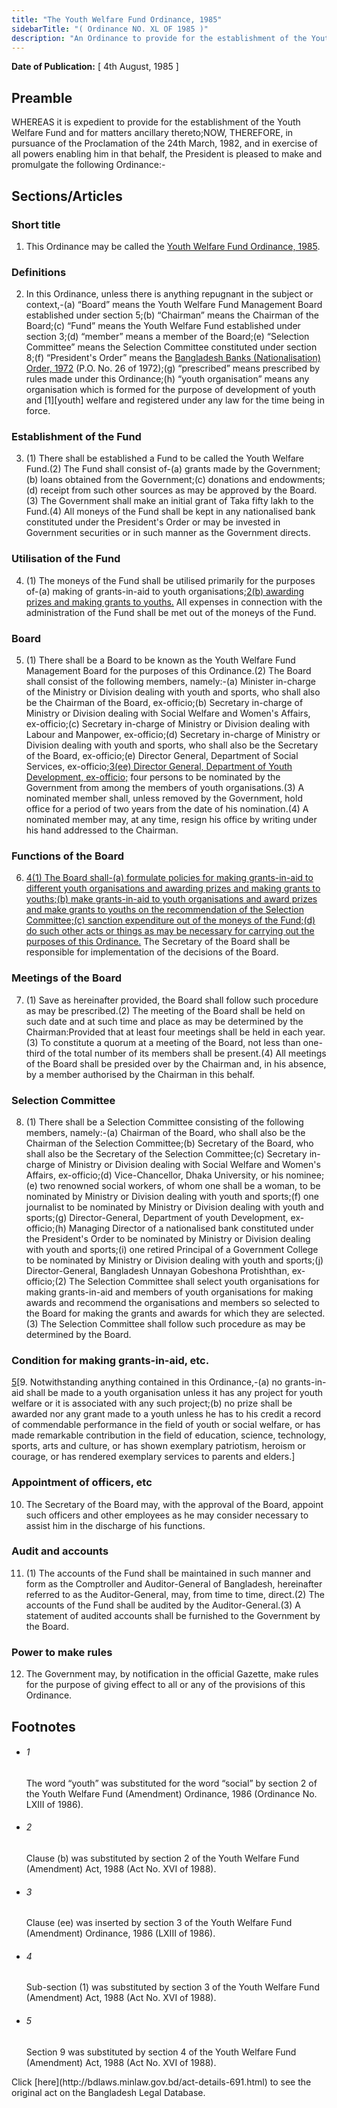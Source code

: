 ```yaml
---
title: "The Youth Welfare Fund Ordinance, 1985"
sidebarTitle: "( Ordinance NO. XL OF 1985 )"
description: "An Ordinance to provide for the establishment of the Youth Welfare Fund."
---
```


**Date of Publication:** [ 4th August, 1985 ]

## Preamble

WHEREAS it is expedient to provide for the establishment of the Youth Welfare Fund and for matters ancillary thereto;NOW, THEREFORE, in pursuance of the Proclamation of the 24th March, 1982, and in exercise of all powers enabling him in that behalf, the President is pleased to make and promulgate the following Ordinance:-

## Sections/Articles

### Short title

1. This Ordinance may be called the [Youth Welfare Fund Ordinance, 1985](/laws/volume-26/act-691 "Youth Welfare Fund Ordinance, 1985").

### Definitions

2. In this Ordinance, unless there is anything repugnant in the subject or context,-(a) “Board” means the Youth Welfare Fund Management Board established under section 5;(b) “Chairman” means the Chairman of the Board;(c) “Fund” means the Youth Welfare Fund established under section 3;(d) “member” means a member of the Board;(e) “Selection Committee” means the Selection Committee constituted under section 8;(f) “President's Order” means the [Bangladesh Banks (Nationalisation) Order, 1972](/laws/volume-15/act-377 "Bangladesh Banks (Nationalisation) Order, 1972 ") (P.O. No. 26 of 1972);(g) “prescribed” means prescribed by rules made under this Ordinance;(h) “youth organisation” means any organisation which is formed for the purpose of development of youth and [1][youth] welfare and registered under any law for the time being in force.

### Establishment of the Fund

3. (1) There shall be established a Fund to be called the Youth Welfare Fund.(2) The Fund shall consist of-(a) grants made by the Government;(b) loans obtained from the Government;(c) donations and endowments;(d) receipt from such other sources as may be approved by the Board.(3) The Government shall make an initial grant of Taka fifty lakh to the Fund.(4) All moneys of the Fund shall be kept in any nationalised bank constituted under the President's Order or may be invested in Government securities or in such manner as the Government directs.

### Utilisation of the Fund

4. (1) The moneys of the Fund shall be utilised primarily for the purposes of-(a) making of grants-in-aid to youth organisations;[2](1)[(b) awarding prizes and making grants to youths.](2) All expenses in connection with the administration of the Fund shall be met out of the moneys of the Fund.

### Board

5. (1) There shall be a Board to be known as the Youth Welfare Fund Management Board for the purposes of this Ordinance.(2) The Board shall consist of the following members, namely:-(a) Minister in-charge of the Ministry or Division dealing with youth and sports, who shall also be the Chairman of the Board, ex-officio;(b) Secretary in-charge of Ministry or Division dealing with Social Welfare and Women's Affairs, ex-officio;(c) Secretary in-charge of Ministry or Division dealing with Labour and Manpower, ex-officio;(d) Secretary in-charge of Ministry or Division dealing with youth and sports, who shall also be the Secretary of the Board, ex-officio;(e) Director General, Department of Social Services, ex-officio;[3](1)[(ee) Director General, Department of Youth Development, ex-officio;](f) four persons to be nominated by the Government from among the members of youth organisations.(3) A nominated member shall, unless removed by the Government, hold office for a period of two years from the date of his nomination.(4) A nominated member may, at any time, resign his office by writing under his hand addressed to the Chairman.

### Functions of the Board

6. [4](1)[(1) The Board shall-(a) formulate policies for making grants-in-aid to different youth organisations and awarding prizes and making grants to youths;(b) make grants-in-aid to youth organisations and award prizes and make grants to youths on the recommendation of the Selection Committee;(c) sanction expenditure out of the moneys of the Fund;(d) do such other acts or things as may be necessary for carrying out the purposes of this Ordinance.](2) The Secretary of the Board shall be responsible for implementation of the decisions of the Board.

### Meetings of the Board

7. (1) Save as hereinafter provided, the Board shall follow such procedure as may be prescribed.(2) The meeting of the Board shall be held on such date and at such time and place as may be determined by the Chairman:Provided that at least four meetings shall be held in each year.(3) To constitute a quorum at a meeting of the Board, not less than one-third of the total number of its members shall be present.(4) All meetings of the Board shall be presided over by the Chairman and, in his absence, by a member authorised by the Chairman in this behalf.

### Selection Committee

8. (1) There shall be a Selection Committee consisting of the following members, namely:-(a) Chairman of the Board, who shall also be the Chairman of the Selection Committee;(b) Secretary of the Board, who shall also be the Secretary of the Selection Committee;(c) Secretary in-charge of Ministry or Division dealing with Social Welfare and Women's Affairs, ex-officio;(d) Vice-Chancellor, Dhaka University, or his nominee;(e) two renowned social workers, of whom one shall be a woman, to be nominated by Ministry or Division dealing with youth and sports;(f) one journalist to be nominated by Ministry or Division dealing with youth and sports;(g) Director-General, Department of youth Development, ex-officio;(h) Managing Director of a nationalised bank constituted under the President's Order to be nominated by Ministry or Division dealing with youth and sports;(i) one retired Principal of a Government College to be nominated by Ministry or Division dealing with youth and sports;(j) Director-General, Bangladesh Unnayan Gobeshona Protishthan, ex-officio;(2) The Selection Committee shall select youth organisations for making grants-in-aid and members of youth organisations for making awards and recommend the organisations and members so selected to the Board for making the grants and awards for which they are selected.(3) The Selection Committee shall follow such procedure as may be determined by the Board.

### Condition for making grants-in-aid, etc.

[5](1)[9. Notwithstanding anything contained in this Ordinance,-(a) no grants-in-aid shall be made to a youth organisation unless it has any project for youth welfare or it is associated with any such project;(b) no prize shall be awarded nor any grant made to a youth unless he has to his credit a record of commendable performance in the field of youth or social welfare, or has made remarkable contribution in the field of education, science, technology, sports, arts and culture, or has shown exemplary patriotism, heroism or courage, or has rendered exemplary services to parents and elders.]

### Appointment of officers, etc

10. The Secretary of the Board may, with the approval of the Board, appoint such officers and other employees as he may consider necessary to assist him in the discharge of his functions.

### Audit and accounts

11. (1) The accounts of the Fund shall be maintained in such manner and form as the Comptroller and Auditor-General of Bangladesh, hereinafter referred to as the Auditor-General, may, from time to time, direct.(2) The accounts of the Fund shall be audited by the Auditor-General.(3) A statement of audited accounts shall be furnished to the Government by the Board.

### Power to make rules

12. The Government may, by notification in the official Gazette, make rules for the purpose of giving effect to all or any of the provisions of this Ordinance.

## Footnotes

- ###### 1

  The word “youth” was substituted for the word “social” by section 2 of the Youth Welfare Fund (Amendment) Ordinance, 1986 (Ordinance No. LXIII of 1986).

- ###### 2

  Clause (b) was substituted by section 2 of the Youth Welfare Fund (Amendment) Act, 1988 (Act No. XVI of 1988).

- ###### 3

  Clause (ee) was inserted by section 3 of the Youth Welfare Fund (Amendment) Ordinance, 1986 (LXIII of 1986).

- ###### 4

  Sub-section (1) was substituted by section 3 of the Youth Welfare Fund (Amendment) Act, 1988 (Act No. XVI of 1988).

- ###### 5

  Section 9 was substituted by section 4 of the Youth Welfare Fund (Amendment) Act, 1988 (Act No. XVI of 1988).

<Note>
  Click [here](http://bdlaws.minlaw.gov.bd/act-details-691.html) to see the original act on the Bangladesh Legal Database.
</Note>
